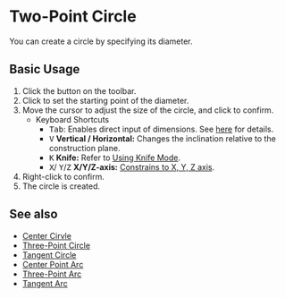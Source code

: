 
# Two-Point Circle

<Reference shortcut='' command='Two-Point Circle' button='Toolbar' />

You can create a circle by specifying its diameter. 

## Basic Usage

1. Click the <ButtonIcon type="button-two-point-circle" /> button on the toolbar.
2. Click to set the starting point of the diameter.
3. Move the cursor to adjust the size of the circle, and click to confirm.
   - <Kst>Keyboard Shortcuts</Kst>
      - <kbd>Tab</kbd>: Enables direct input of dimensions. See [here](/tool/sketching-essentials#specify-dimensions-numerically) for details.
      - <kbd>V</kbd> **Vertical / Horizontal:** Changes the inclination relative to the construction plane.
      - <kbd>K</kbd> **Knife:** Refer to [Using Knife Mode](/tool/sketching-essentials#use-knife-mode).
      - <kbd>X</kbd>/ <kbd>Y</kbd>/<kbd>Z</kbd> **X/Y/Z-axis:** [Constrains to X, Y, Z axis](/tool/sketching-essentials#constrain-to-an-axis).
4. Right-click to confirm.
5. The circle is created.


<VideoPlayer fileName="two-point-circle"/>

## See also
- [Center Cirvle](center-circle)
- [Three-Point Circle](three-point-circle)
- [Tangent Circle](tangent-circle)
- [Center Point Arc](center-point-arc)
- [Three-Point Arc](three-point-arc)
- [Tangent Arc](tangent-arc)